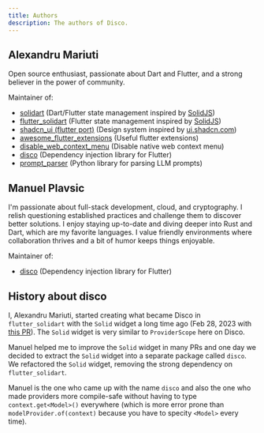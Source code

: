 ```yaml
---
title: Authors
description: The authors of Disco.
---
```


<CardGrid>
  <AuthorCard 
    imageSrc="/ale.png" 
    name="Alexandru Mariuti" 
    githubUrl="https://github.com/nank1ro"
    twitterUrl="https://x.com/nank1ro"
  />
  <AuthorCard 
    imageSrc="/manuel.jpg" 
    name="Manuel Plavsic" 
    githubUrl="https://github.com/manuel-plavsic"
    twitterUrl="https://x.com/ManuelPlavsic"
  />
</CardGrid>

## Alexandru Mariuti

Open source enthusiast, passionate about Dart and Flutter, and a strong believer in the power of community.

Maintainer of:
- [solidart](https://pub.dev/packages/solidart) (Dart/Flutter state management inspired by [SolidJS](https://www.solidjs.com/))
- [flutter_solidart](https://pub.dev/packages/flutter_solidart) (Flutter state management inspired by [SolidJS](https://www.solidjs.com/))
- [shadcn_ui (flutter port)](https://pub.dev/packages/shadcn_ui) (Design system inspired by [ui.shadcn.com](https://ui.shadcn.com/))
- [awesome_flutter_extensions](https://pub.dev/packages/awesome_flutter_extensions) (Useful flutter extensions)
- [disable_web_context_menu](https://pub.dev/packages/disable_web_context_menu) (Disable native web context menu)
- [disco](https://pub.dev/packages/disco) (Dependency injection library for Flutter)
- [prompt_parser](https://pypi.org/project/prompt-parser/) (Python library for parsing LLM prompts)

## Manuel Plavsic

I'm passionate about full-stack development, cloud, and cryptography.
I relish questioning established practices and challenge them to discover better solutions.
I enjoy staying up-to-date and diving deeper into Rust and Dart, which are my favorite languages.
I value friendly environments where collaboration thrives and a bit of humor keeps things enjoyable.

Maintainer of:
- [disco](https://pub.dev/packages/disco) (Dependency injection library for Flutter)

## History about disco

I, Alexandru Mariuti, started creating what became Disco in `flutter_solidart` with the `Solid` widget a long time ago (Feb 28, 2023 with [this PR](https://github.com/nank1ro/solidart/commit/9368fec399560e725493c3204d9cf51df218e805)).
The `Solid` widget is very similar to `ProviderScope` here on Disco.

Manuel helped me to improve the `Solid` widget in many PRs and one day we decided to extract the `Solid` widget into a separate package called `disco`.
We refactored the `Solid` widget, removing the strong dependency on `flutter_solidart`.

Manuel is the one who came up with the name `disco` and also the one who made providers more compile-safe without having to type `context.get<Model>()` everywhere (which is more error prone than `modelProvider.of(context)` because you have to specity `<Model>` every time).

